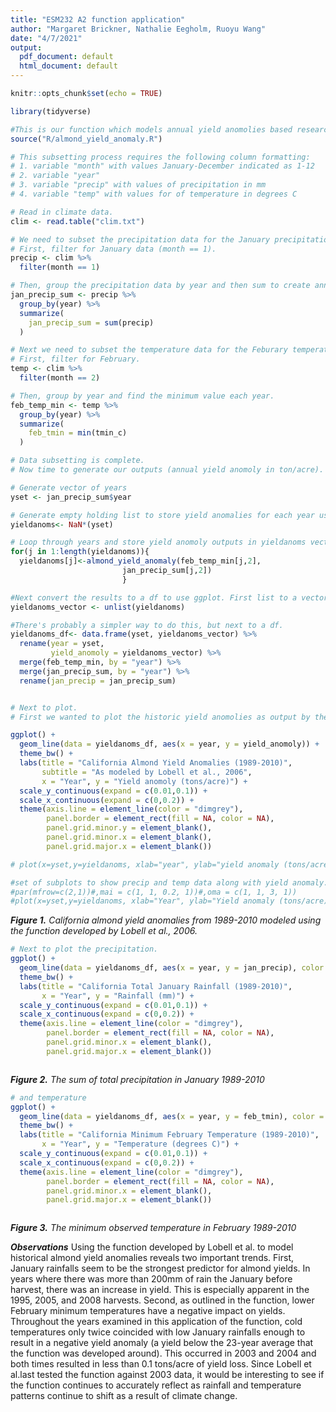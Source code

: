 ```yaml
---
title: "ESM232 A2 function application"
author: "Margaret Brickner, Nathalie Eegholm, Ruoyu Wang"
date: "4/7/2021"
output:
  pdf_document: default
  html_document: default
---
```


```r
knitr::opts_chunk$set(echo = TRUE)

library(tidyverse)

#This is our function which models annual yield anomolies based research conducted by Lobell et al., 2006. More details, including variables and parameters, are in the R script.
source("R/almond_yield_anomaly.R")
```

```r
# This subsetting process requires the following column formatting:
# 1. variable "month" with values January-December indicated as 1-12
# 2. variable "year"
# 3. variable "precip" with values of precipitation in mm
# 4. variable "temp" with values for of temperature in degrees C

# Read in climate data.
clim <- read.table("clim.txt")

# We need to subset the precipitation data for the January precipitation parameter. 
# First, filter for January data (month == 1).
precip <- clim %>% 
  filter(month == 1)

# Then, group the precipitation data by year and then sum to create annual January rainfall totals.
jan_precip_sum <- precip %>% 
  group_by(year) %>% 
  summarize(
    jan_precip_sum = sum(precip)
  )

# Next we need to subset the temperature data for the Feburary temperature parameter. 
# First, filter for February.  
temp <- clim %>% 
  filter(month == 2)

# Then, group by year and find the minimum value each year. 
feb_temp_min <- temp %>% 
  group_by(year) %>%
  summarize(
    feb_tmin = min(tmin_c)
  )

# Data subsetting is complete. 
# Now time to generate our outputs (annual yield anomoly in ton/acre). 

# Generate vector of years
yset <- jan_precip_sum$year

# Generate empty holding list to store yield anomalies for each year using yset vector generated. 
yieldanoms<- NaN*(yset) 

# Loop through years and store yield anomoly outputs in yieldanoms vector.
for(j in 1:length(yieldanoms)){ 
  yieldanoms[j]<-almond_yield_anomaly(feb_temp_min[j,2],
                         jan_precip_sum[j,2])
                         }

#Next convert the results to a df to use ggplot. First list to a vector.  
yieldanoms_vector <- unlist(yieldanoms)

#There's probably a simpler way to do this, but next to a df. 
yieldanoms_df<- data.frame(yset, yieldanoms_vector) %>% 
  rename(year = yset, 
         yield_anomoly = yieldanoms_vector) %>% 
  merge(feb_temp_min, by = "year") %>% 
  merge(jan_precip_sum, by = "year") %>% 
  rename(jan_precip = jan_precip_sum)


# Next to plot. 
# First we wanted to plot the historic yield anomolies as output by the Lobell et al. function. What other ways can we present the data?  

ggplot() + 
  geom_line(data = yieldanoms_df, aes(x = year, y = yield_anomoly)) + 
  theme_bw() + 
  labs(title = "California Almond Yield Anomalies (1989-2010)", 
       subtitle = "As modeled by Lobell et al., 2006", 
       x = "Year", y = "Yield anomoly (tons/acre)") + 
  scale_y_continuous(expand = c(0.01,0.1)) +
  scale_x_continuous(expand = c(0,0.2)) + 
  theme(axis.line = element_line(color = "dimgrey"), 
        panel.border = element_rect(fill = NA, color = NA),
        panel.grid.minor.y = element_blank(), 
        panel.grid.minor.x = element_blank(), 
        panel.grid.major.x = element_blank())

# plot(x=yset,y=yieldanoms, xlab="year", ylab="yield anomaly (tons/acre)",type = 'l', las = 1, lwd = 2, main = "Almond Yield Anomaly, Lobell et al., 2006")

#set of subplots to show precip and temp data along with yield anomaly. Not sure about how to best change margins/positions of plots
#par(mfrow=c(2,1))#,mai = c(1, 1, 0.2, 1))#,oma = c(1, 1, 3, 1)) 
#plot(x=yset,y=yieldanoms, xlab="Year", ylab="Yield anomaly (tons/acre)",ylim=c(0,2000),type = 'l', las = 1, lwd = 2, cex.lab=0.6, cex.axis=0.75,main = "California Almond Yield Anomalies (1989-2010)",sub = "Modeled using the almond yield anomoly function developed by Lobell et al., 2006")
```
***Figure 1.*** *California almond yield anomalies from 1989-2010 modeled using the function developed by Lobell et al., 2006.* 
 
```r



# Next to plot the precipitation. 
ggplot() + 
  geom_line(data = yieldanoms_df, aes(x = year, y = jan_precip), color = "blue") + 
  theme_bw() + 
  labs(title = "California Total January Rainfall (1989-2010)",
       x = "Year", y = "Rainfall (mm)") + 
  scale_y_continuous(expand = c(0.01,0.1)) +
  scale_x_continuous(expand = c(0,0.2)) + 
  theme(axis.line = element_line(color = "dimgrey"), 
        panel.border = element_rect(fill = NA, color = NA),
        panel.grid.minor.x = element_blank(), 
        panel.grid.major.x = element_blank())



```
***Figure 2.*** *The sum of total precipitation in January 1989-2010* 
```r
# and temperature
ggplot() + 
  geom_line(data = yieldanoms_df, aes(x = year, y = feb_tmin), color = "red", linetype = "dashed") + 
  theme_bw() + 
  labs(title = "California Minimum February Temperature (1989-2010)",
       x = "Year", y = "Temperature (degrees C)") + 
  scale_y_continuous(expand = c(0.01,0.1)) +
  scale_x_continuous(expand = c(0,0.2)) + 
  theme(axis.line = element_line(color = "dimgrey"), 
        panel.border = element_rect(fill = NA, color = NA),
        panel.grid.minor.x = element_blank(), 
        panel.grid.major.x = element_blank())



```
***Figure 3.*** *The minimum observed temperature in February 1989-2010* 

***Observations***
Using the function developed by Lobell et al. to model historical almond yield anomalies reveals two important trends. First, January rainfalls seem to be the strongest predictor for almond yields. In years where there was more than 200mm of rain the January before harvest, there was an increase in yield. This is especially apparent in the 1995, 2005, and 2008 harvests. Second, as outlined in the function, lower February minimum temperatures have a negative impact on yields. Throughout the years examined in this application of the function, cold temperatures only twice coincided with low January rainfalls enough to result in a negative yield anomaly (a yield below the 23-year average that the function was developed around). This occurred in 2003 and 2004 and both times resulted in less than 0.1 tons/acre of yield loss. Since Lobell et al.last tested the function against 2003 data, it would be interesting to see if the function continues to accurately reflect as rainfall and temperature patterns continue to shift as a result of climate change. 
